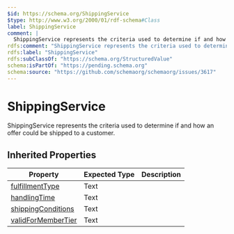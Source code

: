 ```yaml
---
$id: https://schema.org/ShippingService
$type: http://www.w3.org/2000/01/rdf-schema#Class
label: ShippingService
comment: |
  ShippingService represents the criteria used to determine if and how an offer could be shipped to a customer.
rdfs:comment: "ShippingService represents the criteria used to determine if and how an offer could be shipped to a customer."
rdfs:label: "ShippingService"
rdfs:subClassOf: "https://schema.org/StructuredValue"
schema:isPartOf: "https://pending.schema.org"
schema:source: "https://github.com/schemaorg/schemaorg/issues/3617"
---
```


# ShippingService

ShippingService represents the criteria used to determine if and how an offer could be shipped to a customer.

## Inherited Properties

| Property | Expected Type | Description |
| --- | --- | --- |
| [fulfillmentType](https://schema.org/fulfillmentType) | Text |  |
| [handlingTime](https://schema.org/handlingTime) | Text |  |
| [shippingConditions](https://schema.org/shippingConditions) | Text |  |
| [validForMemberTier](https://schema.org/validForMemberTier) | Text |  |
